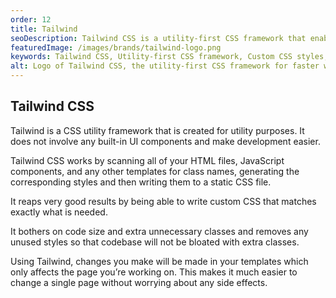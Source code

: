 ```yaml
---
order: 12
title: Tailwind
seoDescription: Tailwind CSS is a utility-first CSS framework that enables developers to write custom CSS styles with ease and efficiency. It helps to eliminate unused styles and reduces code bloat to achieve clean, fast-loading websites.
featuredImage: /images/brands/tailwind-logo.png
keywords: Tailwind CSS, Utility-first CSS framework, Custom CSS styles, Code optimization, CSS utility, Fast-loading websites, Responsive design, HTML and JavaScript components, Class name generation, Static CSS file
alt: Logo of Tailwind CSS, the utility-first CSS framework for faster website development.
---
```


## Tailwind CSS

Tailwind is a CSS utility framework that is created for utility purposes. It does not involve any built-in UI components and make development easier.

Tailwind CSS works by scanning all of your HTML files, JavaScript components, and any other templates for class names, generating the corresponding styles and then writing them to a static CSS file.

It reaps very good results by being able to write custom CSS that matches exactly what is needed.

It bothers on code size and extra unnecessary classes and removes any unused styles so that codebase will not be bloated with extra classes.

Using Tailwind, changes you make will be made in your templates which only affects the page you’re working on. This makes it much easier to change a single page without worrying about any side effects.
